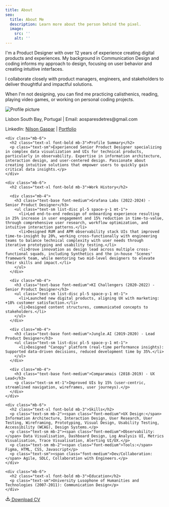 ```yaml
---
title: About
seo:
  title: About Me
  description: Learn more about the person behind the pixel.
  image:
    src: ''
    alt: ''
---
```


I'm a Product Designer with over 12 years of experience creating digital products and experiences. My background in Communication Design and coding informs my approach to design, focusing on user behavior and creating intuitive interfaces.

I collaborate closely with product managers, engineers, and stakeholders to deliver thoughtful and impactful solutions.

When I'm not designing, you can find me practicing calisthenics, reading, playing video games, or working on personal coding projects.


<div class="relative w-full aspect-[1/1.414] rounded shadow-lg overflow-hidden border border-zinc-200 bg-white my-8">
  <div class="absolute inset-0 p-8 overflow-y-auto">
    <div class="flex items-start mb-6">
      <div class="w-20 h-20 rounded-full overflow-hidden mr-6">
        <img src="https://i.postimg.cc/5NHvHxnc/Manchester-2023-Photo-1.jpg" alt="Profile picture" class="w-full h-full object-cover" />
      </div>
      <div>
        <p class="text-sm mb-1">Lisbon South Bay, Portugal | Email: aosparesdetres@gmail.com</p>
        <p class="text-sm">LinkedIn: <a href="https://linkedin.com/in/nilsongaspar" target="_blank" class="font-medium underline">Nilson Gaspar</a> | <a href="/portfolio" class="font-medium underline">Portfolio</a></p>
      </div>
    </div>

    <div class="mb-6">
      <h2 class="text-xl font-bold mb-3">Profile Summary</h2>
      <p class="text-sm">Experienced Senior Product Designer specializing in complex data visualization and UIs for technical products, particularly in observability. Expertise in information architecture, interaction design, and user-centered design. Passionate about creating intuitive solutions that empower users to quickly gain critical data insights.</p>
    </div>

    <div class="mb-6">
      <h2 class="text-xl font-bold mb-3">Work History</h2>
      
      <div class="mb-4">
        <h3 class="text-base font-medium">Grafana Labs (2022-2024) - Senior Product Designer</h3>
        <ul class="text-sm list-disc pl-5 space-y-1 mt-1">
          <li>Led end-to-end redesign of onboarding experience resulting in 25% increase in user engagement and 15% reduction in time-to-value, through comprehensive user research, workflow optimization, and intuitive interaction patterns.</li>
          <li>Designed RUM and APM observability stack UIs that improved time-to-insight by 20%, working cross-functionally with engineering teams to balance technical complexity with user needs through iterative prototyping and usability testing.</li>
          <li>Drove innovation as design lead across multiple cross-functional squads, including Synthetics and the in-house 'Scenes' framework team, while mentoring two mid-level designers to elevate their skills and impact.</li>
        </ul>
      </div>
      
      <div class="mb-4">
        <h3 class="text-base font-medium">KI Challengers (2020-2022) - Senior Product Designer</h3>
        <ul class="text-sm list-disc pl-5 space-y-1 mt-1">
          <li>Launched new digital products, aligning UX with marketing: +18% customer satisfaction.</li>
          <li>Designed content structures, communicated concepts to stakeholders.</li>
        </ul>
      </div>
      
      <div class="mb-4">
        <h3 class="text-base font-medium">Jungle.AI (2019-2020) - Lead Product Designer</h3>
        <ul class="text-sm list-disc pl-5 space-y-1 mt-1">
          <li>Designed "Canopy" platform (real-time performance insights): Supported data-driven decisions, reduced development time by 35%.</li>
        </ul>
      </div>
      
      <div class="mb-4">
        <h3 class="text-base font-medium">Comparamais (2018-2019) - UX Lead</h3>
        <p class="text-sm mt-1">Improved UIs by 15% (user-centric, streamlined navigation, wireframes, user journeys).</p>
      </div>
    </div>

    <div class="mb-6">
      <h2 class="text-xl font-bold mb-3">Skills</h2>
      <p class="text-sm mb-2"><span class="font-medium">UX Design:</span> Information Architecture, Interaction Design, User Research, User Testing, Wireframing, Prototyping, Visual Design, Usability Testing, Accessibility (WCAG), Design Systems.</p>
      <p class="text-sm mb-2"><span class="font-medium">Observability:</span> Data Visualisation, Dashboard Design, Log Analysis UI, Metrics Visualisation, Trace Visualisation, Alerting UI/UX.</p>
      <p class="text-sm mb-2"><span class="font-medium">Tools:</span> Figma, HTML, CSS, Javascript</p>
      <p class="text-sm"><span class="font-medium">Dev/Collaboration:</span> Agile, SDLC, Collaboration with Engineers.</p>
    </div>

    <div class="mb-6">
      <h2 class="text-xl font-bold mb-3">Education</h2>
      <p class="text-sm">University Lusophone of Humanities and Technologies (2007-2011): Communication Design</p>
    </div>
  </div>
</div>

<div class="flex justify-center mt-6 mb-12">
  <a href="/assets/files/Nilson GasparCV.pdf" download class="inline-flex items-center px-4 py-2 bg-black text-white rounded hover:bg-zinc-800 transition-colors">
    <svg xmlns="http://www.w3.org/2000/svg" width="16" height="16" viewBox="0 0 24 24" fill="none" stroke="currentColor" stroke-width="2" stroke-linecap="round" stroke-linejoin="round" class="mr-2"><path d="M21 15v4a2 2 0 0 1-2 2H5a2 2 0 0 1-2-2v-4"></path><polyline points="7 10 12 15 17 10"></polyline><line x1="12" y1="15" x2="12" y2="3"></line></svg>
    Download CV
  </a>
</div>
